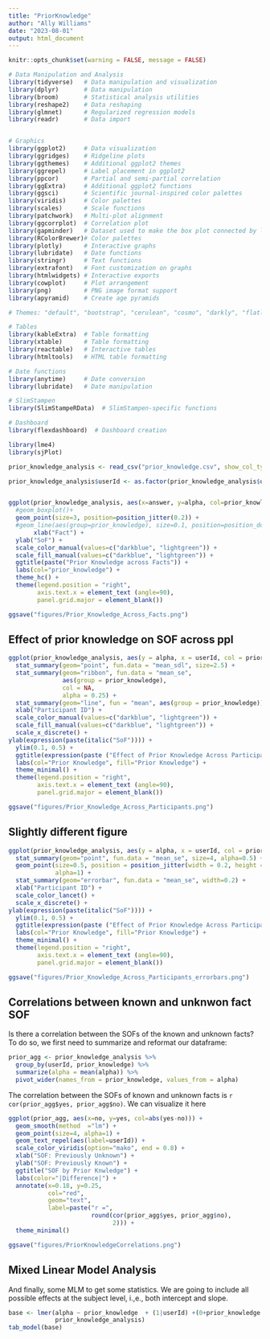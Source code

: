 ```yaml
---
title: "PriorKnowledge"
author: "Ally Williams"
date: "2023-08-01"
output: html_document
---
```


```r
knitr::opts_chunk$set(warning = FALSE, message = FALSE)

# Data Manipulation and Analysis
library(tidyverse)   # Data manipulation and visualization
library(dplyr)       # Data manipulation
library(broom)       # Statistical analysis utilities
library(reshape2)    # Data reshaping
library(glmnet)      # Regularized regression models
library(readr)       # Data import


# Graphics
library(ggplot2)     # Data visualization
library(ggridges)    # Ridgeline plots
library(ggthemes)    # Additional ggplot2 themes
library(ggrepel)     # Label placement in ggplot2
library(ppcor)       # Partial and semi-partial correlation
library(ggExtra)     # Additional ggplot2 functions
library(ggsci)       # Scientific journal-inspired color palettes
library(viridis)     # Color palettes
library(scales)      # Scale functions
library(patchwork)   # Multi-plot alignment
library(ggcorrplot)  # Correlation plot
library(gapminder)   # Dataset used to make the box plot connected by lines
library(RColorBrewer)# Color palettes
library(plotly)      # Interactive graphs
library(lubridate)   # Date functions
library(stringr)     # Text functions
library(extrafont)   # Font customization on graphs
library(htmlwidgets) # Interactive exports
library(cowplot)     # Plot arrangement
library(png)         # PNG image format support
library(apyramid)    # Create age pyramids

# Themes: "default", "bootstrap", "cerulean", "cosmo", "darkly", "flatly", "journal", "lumen", "paper", "readable", "sandstone", "simplex", "spacelab", "united", "yeti"

# Tables
library(kableExtra)  # Table formatting
library(xtable)      # Table formatting
library(reactable)   # Interactive tables
library(htmltools)   # HTML table formatting

# Date functions
library(anytime)     # Date conversion
library(lubridate)   # Date manipulation

# SlimStampen
library(SlimStampeRData)  # SlimStampen-specific functions

# Dashboard
library(flexdashboard)  # Dashboard creation

library(lme4)
library(sjPlot)
```

```r
prior_knowledge_analysis <- read_csv("prior_knowledge.csv", show_col_types = FALSE) 

prior_knowledge_analysis$userId <- as.factor(prior_knowledge_analysis$userId)


ggplot(prior_knowledge_analysis, aes(x=answer, y=alpha, col=prior_knowledge))+
  #geom_boxplot()+
  geom_point(size=3, position=position_jitter(0.2)) +
  #geom_line(aes(group=prior_knowledge), size=0.1, position=position_dodge(0)) +
       xlab("Fact") +
  ylab("SoF") +
  scale_color_manual(values=c("darkblue", "lightgreen")) +
  scale_fill_manual(values=c("darkblue", "lightgreen")) +
  ggtitle(paste("Prior Knowledge across Facts")) +
  labs(col="prior_knowledge") +
  theme_hc() +
  theme(legend.position = "right",
        axis.text.x = element_text (angle=90),
        panel.grid.major = element_blank())

ggsave("figures/Prior_Knowledge_Across_Facts.png")

```



## Effect of prior knowledge on SOF across ppl


```r
ggplot(prior_knowledge_analysis, aes(y = alpha, x = userId, col = prior_knowledge, fill = prior_knowledge)) +
  stat_summary(geom="point", fun.data = "mean_sdl", size=2.5) +
  stat_summary(geom="ribbon", fun.data = "mean_se", 
               aes(group = prior_knowledge), 
               col = NA, 
               alpha = 0.25) +
  stat_summary(geom="line", fun = "mean", aes(group = prior_knowledge)) +
  xlab("Participant ID") +
  scale_color_manual(values=c("darkblue", "lightgreen")) +
  scale_fill_manual(values=c("darkblue", "lightgreen")) +
  scale_x_discrete() +
ylab(expression(paste(italic("SoF")))) +
  ylim(0.1, 0.5) +
  ggtitle(expression(paste ("Effect of Prior Knowledge Across Participants"))) +
  labs(col="Prior Knowledge", fill="Prior Knowledge") +
  theme_minimal() +
  theme(legend.position = "right",
        axis.text.x = element_text (angle=90),
        panel.grid.major = element_blank())

ggsave("figures/Prior_Knowledge_Across_Participants.png")
```

## Slightly different figure



```r
ggplot(prior_knowledge_analysis, aes(y = alpha, x = userId, col = prior_knowledge)) +
  stat_summary(geom="point", fun.data = "mean_se", size=4, alpha=0.5) +
  geom_point(size=0.5, position = position_jitter(width = 0.2, height = 0.01), 
             alpha=1) +
  stat_summary(geom="errorbar", fun.data = "mean_se", width=0.2) +
  xlab("Participant ID") +
  scale_color_lancet() +
  scale_x_discrete() +
ylab(expression(paste(italic("SoF")))) +
  ylim(0.1, 0.5) +
  ggtitle(expression(paste ("Effect of Prior Knowledge Across Participants"))) +
  labs(col="Prior Knowledge", fill="Prior Knowledge") +
  theme_minimal() +
  theme(legend.position = "right",
        axis.text.x = element_text (angle=90),
        panel.grid.major = element_blank())

ggsave("figures/Prior_Knowledge_Across_Participants_errorbars.png")
```
## Correlations between known and unknwon fact SOF

Is there a correlation between the SOFs of the known and unknown facts? To do so, we first need to summarize and reformat our dataframe:

```r
prior_agg <- prior_knowledge_analysis %>%
  group_by(userId, prior_knowledge) %>%
  summarize(alpha = mean(alpha)) %>%
  pivot_wider(names_from = prior_knowledge, values_from = alpha)
```

The correlation between the SOFs of known and unknown facts is `r cor(prior_agg$yes, prior_agg$no)`. We can visualize it here

```r
ggplot(prior_agg, aes(x=no, y=yes, col=abs(yes-no))) +
  geom_smooth(method  ="lm") +
  geom_point(size=4, alpha=1) +
  geom_text_repel(aes(label=userId)) +
  scale_color_viridis(option="mako", end = 0.8) +
  xlab("SOF: Previously Unknown") +
  ylab("SOF: Previously Known") +
  ggtitle("SOF by Prior Knwledge") +
  labs(color="|Difference|") +
  annotate(x=0.18, y=0.25,                                                     
           col="red",
           geom="text", 
           label=paste("r =",
                       round(cor(prior_agg$yes, prior_agg$no),
                             2))) +
  theme_minimal()

ggsave("figures/PriorKnowledgeCorrelations.png")
```

## Mixed Linear Model Analysis

And finally, some MLM to get some statistics. We are going to include all possible effects at the subject level, i.,e., both intercept and slope.  

```r
base <- lmer(alpha ~ prior_knowledge  + (1|userId) +(0+prior_knowledge|userId), 
             prior_knowledge_analysis)
tab_model(base)
```